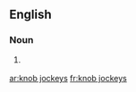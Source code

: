 ==English==

===Noun===
{{head|en|noun plural form|head=[[knob jockeys]]}}

# {{context|British|lang=en}} {{plural of|knob jockey|lang=en}}

[[ar:knob jockeys]]
[[fr:knob jockeys]]